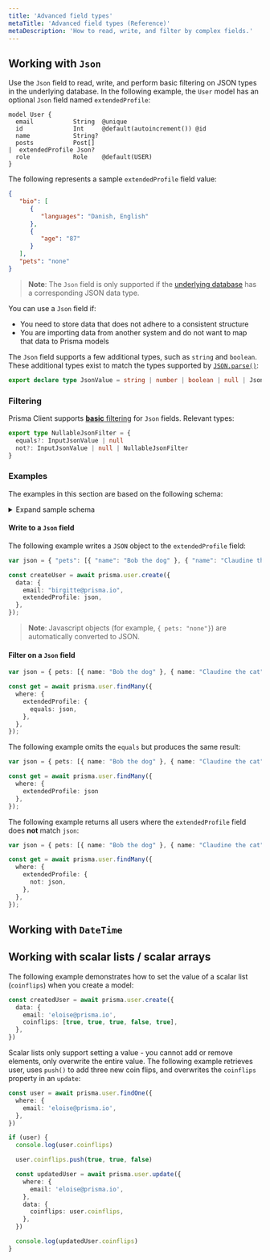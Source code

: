 ```yaml
---
title: 'Advanced field types'
metaTitle: 'Advanced field types (Reference)'
metaDescription: 'How to read, write, and filter by complex fields.'
---
```


<TopBlock>


</TopBlock>

## Working with `Json`

Use the `Json` field to read, write, and perform basic filtering on JSON types in the underlying database. In the following example, the `User` model has an optional `Json` field named `extendedProfile`:

```prisma
model User {
  email           String  @unique
  id              Int     @default(autoincrement()) @id
  name            String?
  posts           Post[]
|  extendedProfile Json?
  role            Role    @default(USER)
}
```

The following represents a sample `extendedProfile` field value:

```json
{
   "bio": [
      {
         "languages": "Danish, English"
      },
      {
         "age": "87"
      }
   ],
   "pets": "none"
}
```

> **Note**: The `Json` field is only supported if the [underlying database](../../database-connectors) has a corresponding JSON data type.

You can use a `Json` field if:

* You need to store data that does not adhere to a consistent structure 
* You are importing data from another system and do not want to map that data to Prisma models

The `Json` field supports a few additional types, such as `string` and `boolean`. These additional types exist to match the types supported by [`JSON.parse()`](https://developer.mozilla.org/en-US/docs/Web/JavaScript/Reference/Global_Objects/JSON/parse):

```ts
export declare type JsonValue = string | number | boolean | null | JsonObject | JsonArray
```


### Filtering

Prisma Client supports [**basic** filtering](#filter-on-a-json-field) for `Json` fields. Relevant types: 

```ts
export type NullableJsonFilter = {
  equals?: InputJsonValue | null
  not?: InputJsonValue | null | NullableJsonFilter
}
```

### Examples

The examples in this section are based on the following schema:

<a  id="sample-model"></a>

<details>
  <summary>Expand sample schema</summary>

```prisma
generator client {
  provider = "prisma-client-js"
}

datasource db {
  provider = "mysql"
  url      = env("DATABASE_URL")
}

model Post {
  authorId  Int?
  content   String?
  id        Int     @default(autoincrement()) @id
  published Boolean @default(false)
  title     String
  user      User?   @relation(fields: [authorId], references: [id])

  @@index([authorId], name: "authorId")
}

model User {
  email           String  @unique
  id              Int     @default(autoincrement()) @id
  name            String?
  posts           Post[]
  extendedProfile Json?
  role            Role    @default(USER)
}

enum Role {
  ADMIN
  USER
  MODERATOR
}
```

</details>

#### Write to a `Json` field

The following example writes a `JSON` object to the `extendedProfile` field:

```ts
var json = { "pets": [{ "name": "Bob the dog" }, { "name": "Claudine the cat" }] };

const createUser = await prisma.user.create({
  data: {
    email: "birgitte@prisma.io",
    extendedProfile: json,
  },
});
```

> **Note**: Javascript objects (for example, `{ pets: "none"}`) are automatically converted to JSON.

#### Filter on a `Json` field

```ts
var json = { pets: [{ name: "Bob the dog" }, { name: "Claudine the cat" }] };

const get = await prisma.user.findMany({
  where: {
    extendedProfile: {
      equals: json,
    },
  },
});
```

The following example omits the `equals` but produces the same result:

```ts
var json = { pets: [{ name: "Bob the dog" }, { name: "Claudine the cat" }] };

const get = await prisma.user.findMany({
  where: {
    extendedProfile: json
  },
});
```

The following example returns all users where the `extendedProfile` field does **not** match `json`: 

```ts
var json = { pets: [{ name: "Bob the dog" }, { name: "Claudine the cat" }] };

const get = await prisma.user.findMany({
  where: {
    extendedProfile: {
      not: json,
    },
  },
});
```

## Working with `DateTime`

## Working with scalar lists / scalar arrays

The following example demonstrates how to set the value of a scalar list (`coinflips`) when you create a model:

```ts
const createdUser = await prisma.user.create({
  data: {
    email: 'eloise@prisma.io',
    coinflips: [true, true, true, false, true],
  },
})
```

Scalar lists only support setting a value - you cannot add or remove elements, only overwrite the entire value. The following example retrieves user, uses `push()` to add three new coin flips, and overwrites the `coinflips` property in an `update`:

```ts
const user = await prisma.user.findOne({
  where: {
    email: 'eloise@prisma.io',
  },
})

if (user) {
  console.log(user.coinflips)

  user.coinflips.push(true, true, false)

  const updatedUser = await prisma.user.update({
    where: {
      email: 'eloise@prisma.io',
    },
    data: {
      coinflips: user.coinflips,
    },
  })

  console.log(updatedUser.coinflips)
}
```
